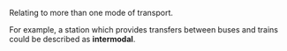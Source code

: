 Relating to more than one mode of transport. 

For example, a station which provides transfers between buses and trains could be described as '''intermodal'''.
